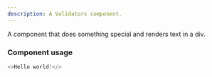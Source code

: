 ```yaml
---
description: A Validators component.
---
```



A component that does something special and renders text in a div.

### Component usage

```js
<>Hello world!</>
```
